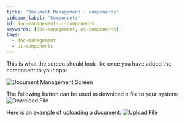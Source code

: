 ```yaml
---
title: 'Document Management - components'
sidebar_label: 'Components'
id: doc-management-ui-components
keywords: [doc-management, ui-components]
tags:
  - doc-management
  - ui-components
---
```


This is what the screen should look like once you have added the component to your app:

![Document Management Screen](/img/pbc-documents-ui/full-screen.png)

The following button can be used to download a file to your system:
![Download File](/img/pbc-documents-ui/download-button.png)

Here is an example of uploading a document:
![Upload File](/img/pbc-documents-ui/upload-document.gif)
